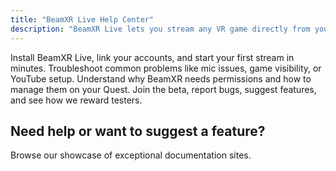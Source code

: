 ```yaml
---
title: "BeamXR Live Help Center"
description: "BeamXR Live lets you stream any VR game directly from your Meta Quest — no dev integration needed. Easily go live to socials with just a few taps."
---
```


<Columns cols={2}>
  <Card title="Getting Started" icon="head-side-goggles" href="/live/getting-started/how-to-install.mdx">
    Install BeamXR Live, link your accounts, and start your first stream in minutes.
  </Card>
  <Card title="Streaming Issues" icon="triangle-exclamation" href="/essentials/settings">
    Troubleshoot common problems like mic issues, game visibility, or YouTube setup.
  </Card>
  <Card title="Headset Permissions" icon="lock" href="/essentials/navigation">
    Understand why BeamXR needs permissions and how to manage them on your Quest.
  </Card>
  <Card title="Beta Testing & Feedback" icon="flask" href="/api-reference/introduction">
    Join the beta, report bugs, suggest features, and see how we reward testers.
  </Card>
</Columns>

## Need help or want to suggest a feature?

<Card title="Join our Discord" icon="discord" horizontal href="https://discord.gg/beamxr">
  Browse our showcase of exceptional documentation sites.
</Card>